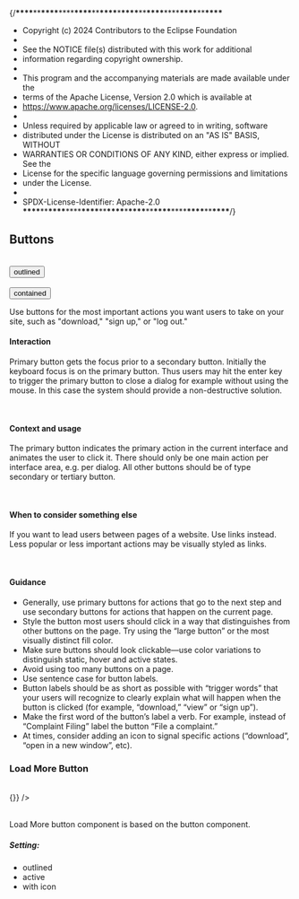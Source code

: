 {/**\*\*\*\***\*\***\*\*\*\***\*\*\*\***\*\*\*\***\*\***\*\*\*\***\***\*\*\*\***\*\***\*\*\*\***\*\*\*\***\*\*\*\***\*\***\*\*\*\***

- Copyright (c) 2024 Contributors to the Eclipse Foundation
-
- See the NOTICE file(s) distributed with this work for additional
- information regarding copyright ownership.
-
- This program and the accompanying materials are made available under the
- terms of the Apache License, Version 2.0 which is available at
- https://www.apache.org/licenses/LICENSE-2.0.
-
- Unless required by applicable law or agreed to in writing, software
- distributed under the License is distributed on an "AS IS" BASIS, WITHOUT
- WARRANTIES OR CONDITIONS OF ANY KIND, either express or implied. See the
- License for the specific language governing permissions and limitations
- under the License.
-
- SPDX-License-Identifier: Apache-2.0
  **\*\*\*\***\*\***\*\*\*\***\*\*\*\***\*\*\*\***\*\***\*\*\*\***\***\*\*\*\***\*\***\*\*\*\***\*\*\*\***\*\*\*\***\*\***\*\*\*\***/}


<Meta title="Design Guidelines/Buttons" />

## Buttons

<SharedThemeProvider>
  <SharedCssBaseline />
  <br />
  <Button variant="outlined">outlined</Button>
  <br /> <br />
  <Button variant="contained">contained</Button>
</SharedThemeProvider>

Use buttons for the most important actions you want users to take on your site, such as "download," "sign up," or "log out."

#### Interaction

Primary button gets the focus prior to a secondary button. Initially the keyboard focus is on the primary button. Thus users may hit the enter key to trigger the primary button to close a dialog for example without using the mouse. In this case the system should provide a non-destructive solution.

<br />

#### Context and usage

The primary button indicates the primary action in the current interface and animates the user to click it.
There should only be one main action per interface area, e.g. per dialog. All other buttons should be of type secondary or tertiary button.

<br />

#### When to consider something else

If you want to lead users between pages of a website. Use links instead.
Less popular or less important actions may be visually styled as links.

<br />

#### Guidance

- Generally, use primary buttons for actions that go to the next step and use secondary buttons for actions that happen on the current page.
- Style the button most users should click in a way that distinguishes from other buttons on the page. Try using the “large button” or the most visually distinct fill color.
- Make sure buttons should look clickable—use color variations to distinguish static, hover and active states.
- Avoid using too many buttons on a page.
- Use sentence case for button labels.
- Button labels should be as short as possible with “trigger words” that your users will recognize to clearly explain what will happen when the button is clicked (for example, “download,” “view” or “sign up”).
- Make the first word of the button’s label a verb. For example, instead of “Complaint Filing” label the button “File a complaint.”
- At times, consider adding an icon to signal specific actions (“download”, “open in a new window”, etc).

### Load More Button

<br />

<SharedThemeProvider>
  <SharedCssBaseline />
  <LoadMoreButton label="load more" color="primary" onClick={() => {}} />
</SharedThemeProvider>

<br />
<br />

Load More button component is based on the button component.

##### Setting:

- outlined
- active
- with icon
